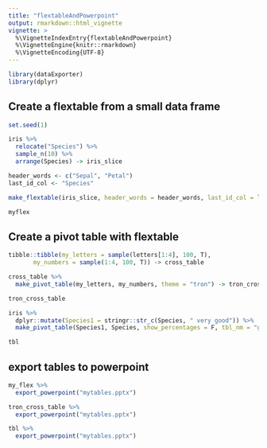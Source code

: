 ```yaml
---
title: "flextableAndPowerpoint"
output: rmarkdown::html_vignette
vignette: >
  %\VignetteIndexEntry{flextableAndPowerpoint}
  %\VignetteEngine{knitr::rmarkdown}
  %\VignetteEncoding{UTF-8}
---
```



```r
library(dataExporter)
library(dplyr)
```

## Create a flextable from a small data frame

```r
set.seed(1)

iris %>% 
  relocate("Species") %>% 
  sample_n(10) %>% 
  arrange(Species) -> iris_slice

header_words <- c("Sepal", "Petal")
last_id_col <- "Species"

make_flextable(iris_slice, header_words = header_words, last_id_col = last_id_col) -> myflex

myflex
```
## Create a pivot table with flextable

```r
tibble::tibble(my_letters = sample(letters[1:4], 100, T),
       my_numbers = sample(1:4, 100, T)) -> cross_table

cross_table %>% 
  make_pivot_table(my_letters, my_numbers, theme = "tron") -> tron_cross_table

tron_cross_table
```

```r
iris %>% 
  dplyr::mutate(Species1 = stringr::str_c(Species, " very good")) %>% 
  make_pivot_table(Species1, Species, show_percentages = F, tbl_nm = "gold table", theme = "zebra_gold") -> tbl 

tbl
```

## export tables to powerpoint

```r

my_flex %>% 
  export_powerpoint("mytables.pptx")

tron_cross_table %>% 
  export_powerpoint("mytables.pptx")

tbl %>% 
  export_powerpoint("mytables.pptx")
```

